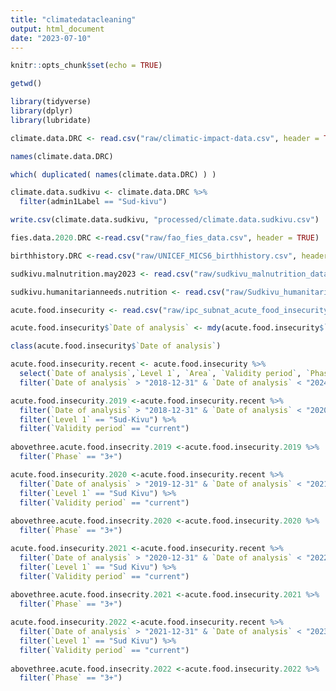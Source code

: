 ```yaml
---
title: "climatedatacleaning"
output: html_document
date: "2023-07-10"
---
```


```r
knitr::opts_chunk$set(echo = TRUE)

getwd()
```

```r
library(tidyverse)
library(dplyr)
library(lubridate)

```


```r

climate.data.DRC <- read.csv("raw/climatic-impact-data.csv", header = TRUE, check.names = F)

names(climate.data.DRC)

which( duplicated( names(climate.data.DRC) ) )

climate.data.sudkivu <- climate.data.DRC %>%
  filter(admin1Label == "Sud-kivu")

write.csv(climate.data.sudkivu, "processed/climate.data.sudkivu.csv")

```

```r

fies.data.2020.DRC <-read.csv("raw/fao_fies_data.csv", header = TRUE)

```

```r

birthhistory.DRC <-read.csv("raw/UNICEF_MICS6_birthhistory.csv", header = TRUE, check.names = F)

```

```r

sudkivu.malnutrition.may2023 <- read.csv("raw/sudkivu_malnutrition_data_may2023.csv", header = TRUE, check.names = F)

```

```r

sudkivu.humanitarianneeds.nutrition <- read.csv("raw/Sudkivu_humanitarianneeds_nutritiononly_dhx_data.csv", header = TRUE, check.names = F)

```

```r

acute.food.insecurity <- read.csv("raw/ipc_subnat_acute_food_insecurity.csv", header = TRUE, check.names = F)

acute.food.insecurity$`Date of analysis` <- mdy(acute.food.insecurity$`Date of analysis`)

class(acute.food.insecurity$`Date of analysis`)

acute.food.insecurity.recent <- acute.food.insecurity %>%
  select(`Date of analysis`,`Level 1`, `Area`, `Validity period`, `Phase`, `Number`, `Percentage`) %>%
  filter(`Date of analysis` > "2018-12-31" & `Date of analysis` < "2024-01-01")

acute.food.insecurity.2019 <-acute.food.insecurity.recent %>%
  filter(`Date of analysis` > "2018-12-31" & `Date of analysis` < "2020-01-01") %>%
  filter(`Level 1` == "Sud-Kivu") %>%
  filter(`Validity period` == "current")
  
abovethree.acute.food.insecrity.2019 <-acute.food.insecurity.2019 %>%
  filter(`Phase` == "3+")

acute.food.insecurity.2020 <-acute.food.insecurity.recent %>%
  filter(`Date of analysis` > "2019-12-31" & `Date of analysis` < "2021-01-01") %>%
  filter(`Level 1` == "Sud Kivu") %>%
  filter(`Validity period` == "current")
  
abovethree.acute.food.insecrity.2020 <-acute.food.insecurity.2020 %>%
  filter(`Phase` == "3+")

acute.food.insecurity.2021 <-acute.food.insecurity.recent %>%
  filter(`Date of analysis` > "2020-12-31" & `Date of analysis` < "2022-01-01") %>%
  filter(`Level 1` == "Sud Kivu") %>%
  filter(`Validity period` == "current")
  
abovethree.acute.food.insecrity.2021 <-acute.food.insecurity.2021 %>%
  filter(`Phase` == "3+")

acute.food.insecurity.2022 <-acute.food.insecurity.recent %>%
  filter(`Date of analysis` > "2021-12-31" & `Date of analysis` < "2023-01-01") %>%
  filter(`Level 1` == "Sud Kivu") %>%
  filter(`Validity period` == "current")
  
abovethree.acute.food.insecrity.2022 <-acute.food.insecurity.2022 %>%
  filter(`Phase` == "3+")

```

